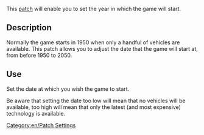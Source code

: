 This [[en/Community/Patches/Patches|patch]] will enable you to set the year in which the game will start.

== Description ==

Normally the game starts in 1950 when only a handful of vehicles are available. This patch allows you to adjust the date that the game will start at, from before 1950 to 2050.  

== Use ==

Set the date at which you wish the game to start.

Be aware that setting the date too low will mean that no vehicles will be available, too high will mean that only the latest (and most expensive) technology is available.

[[Category:en/Patch Settings]]